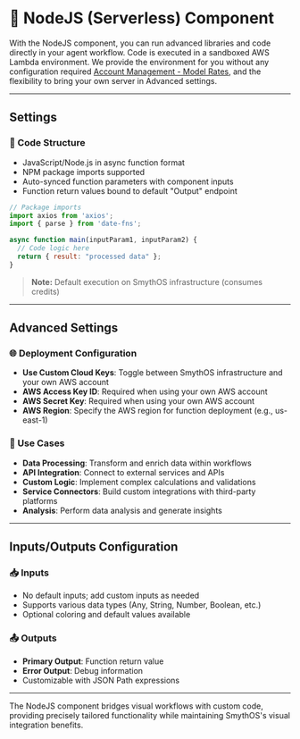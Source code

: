 # 🚀 NodeJS (Serverless) Component

With the NodeJS component, you can run advanced libraries and code directly in your agent workflow. Code is executed in a sandboxed AWS Lambda environment. We provide the environment for you without any configuration required [Account Management - Model Rates](../../../account-management/model-rates), and the flexibility to bring your own server in Advanced settings.

<Arcade src="https://demo.arcade.software/nGmhHgytddwjdFCedz9R?embed&embed_mobile=tab&embed_desktop=inline&show_copy_link=true" title="SmythOS | Serverless Code"/>

---

## Settings

### 📝 Code Structure
- JavaScript/Node.js in async function format
- NPM package imports supported
- Auto-synced function parameters with component inputs
- Function return values bound to default "Output" endpoint

```javascript
// Package imports
import axios from 'axios';
import { parse } from 'date-fns';

async function main(inputParam1, inputParam2) {
  // Code logic here
  return { result: "processed data" };
}
```

> **Note:** Default execution on SmythOS infrastructure (consumes credits)

---

## Advanced Settings

### 🌐 Deployment Configuration
- **Use Custom Cloud Keys**: Toggle between SmythOS infrastructure and your own AWS account
- **AWS Access Key ID**: Required when using your own AWS account
- **AWS Secret Key**: Required when using your own AWS account
- **AWS Region**: Specify the AWS region for function deployment (e.g., us-east-1)

### 🚀 Use Cases
- **Data Processing**: Transform and enrich data within workflows
- **API Integration**: Connect to external services and APIs
- **Custom Logic**: Implement complex calculations and validations
- **Service Connectors**: Build custom integrations with third-party platforms
- **Analysis**: Perform data analysis and generate insights

---

## Inputs/Outputs Configuration

### 📥 Inputs
- No default inputs; add custom inputs as needed
- Supports various data types (Any, String, Number, Boolean, etc.)
- Optional coloring and default values available

### 📤 Outputs
- **Primary Output**: Function return value
- **Error Output**: Debug information
- Customizable with JSON Path expressions

---

The NodeJS component bridges visual workflows with custom code, providing precisely tailored functionality while maintaining SmythOS's visual integration benefits.